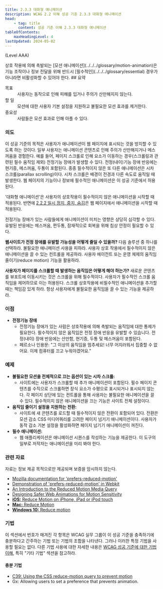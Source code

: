 ```yaml
---
title: 2.3.3 대화형 애니메이션
description: WCAG 2.2 이해 성공 기준 2.3.3 대화형 애니메이션
head:
    - tag: title
      content: 성공 기준 이해 2.3.3 대화형 애니메이션
tableOfContents:
    maxHeadingLevel: 4
lastUpdated: 2024-05-02
---
```



(Level AAA)

<Card title="성공 기준(SC)">
상호 작용에 의해 촉발되는 [모션 애니메이션](../../../glossary/motion-animation)은 기능 조작이나 정보 전달을 위해 반드시 [필수적인](../../../glossary/essential) 경우가 아니라면 비활성화할 수 있어야 한다.
</Card>
## 요약

<dl>
<dt>목표</dt>
<dd>사용자는 동작으로 인해 피해를 입거나 주의가 산만해지지 않는다.</dd>
<dt>할 일</dt>
<dd>모션에 대한 사용자 기본 설정을 지원하고 불필요한 모션 효과를 제거한다.</dd>
<dt>중요성</dt>
<dd>사람들은 모션 효과로 인해 아플 수 있다.</dd>
</dl>

### 의도

이 성공 기준의 목적은 사용자가 애니메이션이 웹 페이지에 표시되는 것을 방지할 수 있도록 하는 것이다. 일부 사용자는 애니메이션 콘텐츠로 인해 주의가 산만해지거나 메스꺼움을 경험한다. 예를 들어, 페이지 스크롤로 인해 요소가 이동하는 경우(스크롤링과 관련된 필수 움직임 제외) 전정기능 장애가 발생할 수 있다. 전정(내이)기능 장애 반응에는 현기증, 메스꺼움, 두통이 포함된다. 종종 필수적이지 않은 또 다른 애니메이션은 시차 스크롤(parallax scrolling)이다. 시차 스크롤은 배경이 전경과 다른 속도로 움직일 때 발생한다. 웹 페이지의 기능이나 정보에 필수적인 애니메이션은 이 성공 기준에서 허용된다.

'대화형 애니메이션'은 사용자의 상호작용이 필수적이지 않은 애니메이션을 시작할 때 적용된다. 반면에 [2.2.2 일시 정지, 중지, 숨김](pause-stop-hide.html)은 웹 페이지에서 애니메이션을 시작할 때 적용된다.

<Card title="참고">
전정기능 장애가 있는 사람들에게 애니메이션이 미치는 영향은 상당히 심각할 수 있다. 유발된 반응에는 메스꺼움, 편두통, 잠재적으로 회복을 위해 침상 안정이 필요할 수 있다.
</Card>

**웹사이트가 전정 장애를 유발할 가능성을 어떻게 줄일 수 있을까?** 다음 솔루션 중 하나를 선택하라. 불필요한 애니메이션 사용을 피하라. 사용자 상호 작용에서 필수적이지 않은 애니메이션을 끌 수 있는 컨트롤을 제공하라. 사용자 에이전트 또는 운영 체제의 움직임 줄이기(reduce motion) 기능을 활용하라.

**사용자가 페이지를 스크롤할 때 발생하는 움직임은 어떻게 해야 하는가?** 새로운 콘텐츠를 뷰포트에 이동시키는 것은 스크롤을 위해 필수적이다. 사용자가 필수적인 스크롤 움직임을 제어하므로 이는 허용된다. 스크롤 상호작용에 비필수적인 애니메이션을 추가할 때는 책임감 있게 하라. 항상 사용자에게 불필요한 움직임을 끌 수 있는 기능을 제공하라.

### 이점

*   **전정기능 장애**
    *   전정기능 장애가 있는 사람은 상호작용에 의해 촉발되는 움직임에 대한 통제가 필요한다. 필수적이지 않은 움직임은 전정 장애 반응을 유발할 수 있습니다. 전정(내이) 장애 반응에는 산만함, 현기증, 두통 및 메스꺼움이 포함된다.
    *   페르소나 인용문: "그 이상의 움직임을 멈추세요! 너무 어지러워서 집중할 수 없어요. 이제 컴퓨터를 끄고 누워야겠어요."

### 예제

*   **불필요한 모션을 전체적으로 끄는 옵션이 있는 시차 스크롤:**
    *   사이트에는 사용자가 스크롤할 때 추가 애니메이션이 포함된다. 필수 페이지 콘텐츠를 수직으로 스크롤하면 장식 요소가 수평으로 표시되거나 표시되지 않는다. 각 페이지 상단에 있는 컨트롤을 통해 사용자는 불필요한 애니메이션을 끌 수 있다. 필수적이지 않은 애니메이션을 끄는 기능은 사이트 전체 설정이다.
*   **움직임 줄이기 설정을 지원하는 전환:**
    *   사이트에 새 콘텐츠를 로드할 때 필수적이지 않은 전환이 포함되어 있다. 전환은 모션 감소 CSS 미디어쿼리를 고려한 페이지 넘기기 애니메이션이다. 사용자가 동작 감소 기본 설정을 활성화하면 페이지 넘기기 애니메이션이 꺼진다.
*   **필수 애니메이션:**
    *   웹 애플리케이션은 애니메이션 시퀀스를 작성하는 기능을 제공한다. 이 도구의 일부로 저작자는 애니메이션을 미리 봐야 한다.

### 관련 자료

자료는 정보 제공 목적으로만 제공되며 보증을 암시하지 않는다.

*   [Mozilla documentation for 'prefers-reduced-motion'](//developer.mozilla.org/en-US/docs/Web/CSS/@media/prefers-reduced-motion)
*   [Demonstration of 'prefers-reduced-motion' in Webkit](//webkit.org/blog-files/prefers-reduced-motion/prm.htm)
*   [An Introduction to the Reduced Motion Media Query](https://css-tricks.com/introduction-reduced-motion-media-query/)
*   [Designing Safer Web Animations for Motion Sensitivity](http://alistapart.com/article/designing-safer-web-animation-for-motion-sensitivity)
*   [**iOS:** Reduce Motion on iPhone, iPad or iPod touch](https://support.apple.com/en-gb/HT202655)
*   [**Mac:** Reduce Motion](https://apple.stackexchange.com/questions/253756/speed-up-mission-control-animations-in-macos-sierra)
*   [**Windows 10:** Reduce motion](//www.laptopmag.com/articles/disable-minimize-maximize-animations-windows-10)

### 기법

이 섹션에서 번호가 매겨진 각 항목은 WCAG 실무 그룹이 이 성공 기준을 충족하기에 충분하다고 간주하는 기법 또는 기법의 조합을 나타낸다. 그러나 이러한 특정 기법을 사용할 필요는 없다. 다른 기법 사용에 대한 자세한 내용은 [WCAG 성공 기준에 대한 기법 이해](../understanding-techniques), 특히 "기타 기법" 섹션을 참고하라.

#### 충분 기법

*   [C39: Using the CSS reduce-motion query to prevent motion](https://www.w3.org/WAI/WCAG22/Techniques/css/C39)
*   Gx: Allowing users to set a preference that prevents animation.

